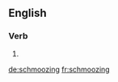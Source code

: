==English==

===Verb===
{{head|en|present participle}}

# {{present participle of|schmooze|lang=en}}

[[de:schmoozing]]
[[fr:schmoozing]]